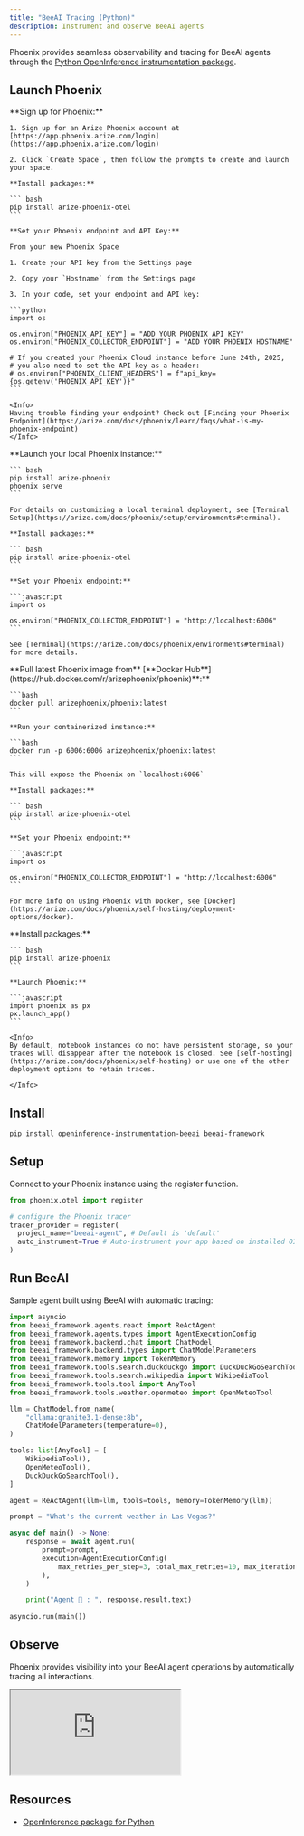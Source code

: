 ```yaml
---
title: "BeeAI Tracing (Python)"
description: Instrument and observe BeeAI agents
---
```


Phoenix provides seamless observability and tracing for BeeAI agents through the [Python OpenInference instrumentation package](https://pypi.org/project/openinference-instrumentation-beeai/).

## Launch Phoenix

<Tabs>
  <Tab title="Phoenix Cloud">
    **Sign up for Phoenix:**

    1. Sign up for an Arize Phoenix account at [https://app.phoenix.arize.com/login](https://app.phoenix.arize.com/login)

    2. Click `Create Space`, then follow the prompts to create and launch your space.

    **Install packages:**

    ``` bash
    pip install arize-phoenix-otel
    ```

    **Set your Phoenix endpoint and API Key:**

    From your new Phoenix Space

    1. Create your API key from the Settings page

    2. Copy your `Hostname` from the Settings page

    3. In your code, set your endpoint and API key:

    ```python
    import os

    os.environ["PHOENIX_API_KEY"] = "ADD YOUR PHOENIX API KEY"
    os.environ["PHOENIX_COLLECTOR_ENDPOINT"] = "ADD YOUR PHOENIX HOSTNAME"

    # If you created your Phoenix Cloud instance before June 24th, 2025,
    # you also need to set the API key as a header:
    # os.environ["PHOENIX_CLIENT_HEADERS"] = f"api_key={os.getenv('PHOENIX_API_KEY')}"
    ```

    <Info>
    Having trouble finding your endpoint? Check out [Finding your Phoenix Endpoint](https://arize.com/docs/phoenix/learn/faqs/what-is-my-phoenix-endpoint)
    </Info>
  </Tab>
  <Tab title="Command Line">
    **Launch your local Phoenix instance:**

    ``` bash
    pip install arize-phoenix
    phoenix serve
    ```

    For details on customizing a local terminal deployment, see [Terminal Setup](https://arize.com/docs/phoenix/setup/environments#terminal).

    **Install packages:**

    ``` bash
    pip install arize-phoenix-otel
    ```

    **Set your Phoenix endpoint:**

    ```javascript
    import os

    os.environ["PHOENIX_COLLECTOR_ENDPOINT"] = "http://localhost:6006"
    ```

    See [Terminal](https://arize.com/docs/phoenix/environments#terminal) for more details.
  </Tab>
  <Tab title="Docker">
    **Pull latest Phoenix image from** [**Docker Hub**](https://hub.docker.com/r/arizephoenix/phoenix)**:**

    ```bash
    docker pull arizephoenix/phoenix:latest
    ```

    **Run your containerized instance:**

    ```bash
    docker run -p 6006:6006 arizephoenix/phoenix:latest
    ```

    This will expose the Phoenix on `localhost:6006`

    **Install packages:**

    ``` bash
    pip install arize-phoenix-otel
    ```

    **Set your Phoenix endpoint:**

    ```javascript
    import os

    os.environ["PHOENIX_COLLECTOR_ENDPOINT"] = "http://localhost:6006"
    ```

    For more info on using Phoenix with Docker, see [Docker](https://arize.com/docs/phoenix/self-hosting/deployment-options/docker).
  </Tab>
    <Tab title="Notebook">
    **Install packages:**

    ``` bash
    pip install arize-phoenix
    ```

    **Launch Phoenix:**

    ```javascript
    import phoenix as px
    px.launch_app()
    ```

    <Info>
    By default, notebook instances do not have persistent storage, so your traces will disappear after the notebook is closed. See [self-hosting](https://arize.com/docs/phoenix/self-hosting) or use one of the other deployment options to retain traces.

    </Info>
  </Tab>
</Tabs>

## Install

```bash
pip install openinference-instrumentation-beeai beeai-framework
```

## Setup

Connect to your Phoenix instance using the register function.

```python
from phoenix.otel import register

# configure the Phoenix tracer
tracer_provider = register(
  project_name="beeai-agent", # Default is 'default'
  auto_instrument=True # Auto-instrument your app based on installed OI dependencies
)
```

## Run BeeAI

Sample agent built using BeeAI with automatic tracing:

```python
import asyncio
from beeai_framework.agents.react import ReActAgent
from beeai_framework.agents.types import AgentExecutionConfig
from beeai_framework.backend.chat import ChatModel
from beeai_framework.backend.types import ChatModelParameters
from beeai_framework.memory import TokenMemory
from beeai_framework.tools.search.duckduckgo import DuckDuckGoSearchTool
from beeai_framework.tools.search.wikipedia import WikipediaTool
from beeai_framework.tools.tool import AnyTool
from beeai_framework.tools.weather.openmeteo import OpenMeteoTool

llm = ChatModel.from_name(
    "ollama:granite3.1-dense:8b",
    ChatModelParameters(temperature=0),
)

tools: list[AnyTool] = [
    WikipediaTool(),
    OpenMeteoTool(),
    DuckDuckGoSearchTool(),
]

agent = ReActAgent(llm=llm, tools=tools, memory=TokenMemory(llm))

prompt = "What's the current weather in Las Vegas?"

async def main() -> None:
    response = await agent.run(
        prompt=prompt,
        execution=AgentExecutionConfig(
            max_retries_per_step=3, total_max_retries=10, max_iterations=20
        ),
    )

    print("Agent 🤖 : ", response.result.text)
    
asyncio.run(main())
```

## Observe

Phoenix provides visibility into your BeeAI agent operations by automatically tracing all interactions.

<iframe src="https://cdn.iframe.ly/R6zID6y1" style={{ top: "0", left: "0", width: "100%", height: "100%", position: "absolute", border: "0" }} allowFullScreen></iframe>

## Resources

* [OpenInference package for Python](https://pypi.org/project/openinference-instrumentation-beeai/)



